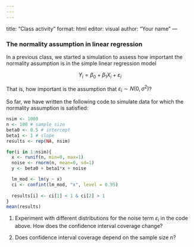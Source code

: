 ```yaml
---
---
---
```

title: "Class activity"
format: html
editor: visual
author: "Your name"
---

### The normality assumption in linear regression

In a previous class, we started a simulation to assess how important the normality assumption is in the simple linear regression model

$$Y_i = \beta_0 + \beta_1 X_i + \varepsilon_i$$

That is, how important is the assumption that $\varepsilon_i \sim N(0, \sigma^2)$?

So far, we have written the following code to simulate data for which the normality assumption is satisfied:

```r
nsim <- 1000
n <- 100 # sample size
beta0 <- 0.5 # intercept
beta1 <- 1 # slope
results <- rep(NA, nsim)

for(i in 1:nsim){
  x <- runif(n, min=0, max=1)
  noise <- rnorm(n, mean=0, sd=1)
  y <- beta0 + beta1*x + noise

  lm_mod <- lm(y ~ x)
  ci <- confint(lm_mod, "x", level = 0.95)
  
  results[i] <- ci[1] < 1 & ci[2] > 1
}
mean(results)
```

1. Experiment with different distributions for the noise term $\varepsilon_i$ in the code above. How does the confidence interval coverage change?

2. Does confidence interval coverage depend on the sample size $n$?